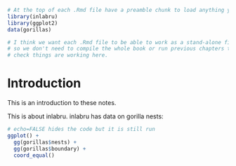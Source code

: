 ```r
# At the top of each .Rmd file have a preamble chunk to load anything you want to load secretly in the background. e.g.
library(inlabru)
library(ggplot2)
data(gorillas)

# I think we want each .Rmd file to be able to work as a stand-alone file
# so we don't need to compile the whole book or run previous chapters to
# check things are working here.
```


# Introduction

This is an introduction to these notes.

This is about inlabru.  inlabru has data on gorilla nests:

```r
# echo=FALSE hides the code but it is still run
ggplot() +
  gg(gorillas$nests) + 
  gg(gorillas$boundary) + 
  coord_equal()
```



